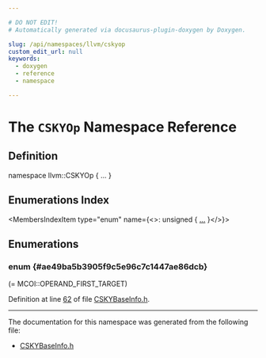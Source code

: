 ```yaml
---

# DO NOT EDIT!
# Automatically generated via docusaurus-plugin-doxygen by Doxygen.

slug: /api/namespaces/llvm/cskyop
custom_edit_url: null
keywords:
  - doxygen
  - reference
  - namespace

---
```





# The `CSKYOp` Namespace Reference

<DoxygenPage pluginConfig={pluginConfig}>



## Definition

<CodeBlock>namespace llvm::CSKYOp &#123; ... &#125;</CodeBlock>

## Enumerations Index

<MembersIndex>

<MembersIndexItem
  type="enum"
  name={<>: unsigned &#123; <a href="#ae49ba5b3905f9c5e96c7c1447ae86dcb">...</a> &#125;</>}>
</MembersIndexItem>

</MembersIndex>


<SectionDefinition>

## Enumerations

### enum  {#ae49ba5b3905f9c5e96c7c1447ae86dcb}

<MemberDefinition
  prototype="enum llvm::CSKYOp::OperandType : unsigned">

<EnumerationList title="Enumeration values">

<Link id="ae49ba5b3905f9c5e96c7c1447ae86dcba8b1243f560c2efa4d903d3febe8a7789" />
<EnumerationListItem name="OPERAND_BARESYMBOL">
 (= MCOI::OPERAND&#95;FIRST&#95;TARGET)
</EnumerationListItem>

<Link id="ae49ba5b3905f9c5e96c7c1447ae86dcba72f4286cbda84f439b8da1a988804b01" />
<EnumerationListItem name="OPERAND_CONSTPOOL">

</EnumerationListItem>

</EnumerationList>

Definition at line <a href="/docs/api/files/lib/lib/target/lib/target/csky/lib/target/csky/mctargetdesc/cskybaseinfo-h/#l00062">62</a> of file <a href="/docs/api/files/lib/lib/target/lib/target/csky/lib/target/csky/mctargetdesc/cskybaseinfo-h">CSKYBaseInfo.h</a>.
</MemberDefinition>

</SectionDefinition>

<hr/>

The documentation for this namespace was generated from the following file:

<ul>
<li><a href="/docs/api/files/lib/lib/target/lib/target/csky/lib/target/csky/mctargetdesc/cskybaseinfo-h">CSKYBaseInfo.h</a></li>
</ul>

</DoxygenPage>
